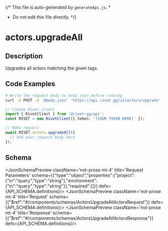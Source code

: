 {/* This file is auto-generated by `generateApi.js`.
  *
  * Do not edit this file directly.
  */}


# actors.upgradeAll

## Description
Upgrades all actors matching the given tags.

## Code Examples

<CodeGroup title='Request' tag='POST' label='https://api.rivet.gg/v2/actors/upgrade'>

```bash {{ "title": "cURL" }}
# Write the request body to body.json before running
curl -X POST -d '@body.json' 'https://api.rivet.gg/v2/actors/upgrade'


```

```ts
// Create Rivet client
import { RivetClient } from '@rivet-gg/api';
const RIVET = new RivetClient({ token: '[YOUR TOKEN HERE]' });

// Make request
await RIVET.actors.upgradeAll({
  // Add your request body here
});
```

</CodeGroup>

## Schema
<JsonSchemaPreview className='not-prose mt-4' title='Request Parameters' schema={{"type":"object","properties":{"project":{"in":"query","type":"string"},"environment":{"in":"query","type":"string"}},"required":[]}} defs={API_SCHEMA.definitions}/>
<JsonSchemaPreview className='not-prose mt-4' title='Request' schema={{"$ref":"#/components/schemas/ActorsUpgradeAllActorsRequest"}} defs={API_SCHEMA.definitions}/>
<JsonSchemaPreview className='not-prose mt-4' title='Response' schema={{"$ref":"#/components/schemas/ActorsUpgradeAllActorsResponse"}} defs={API_SCHEMA.definitions}/>
